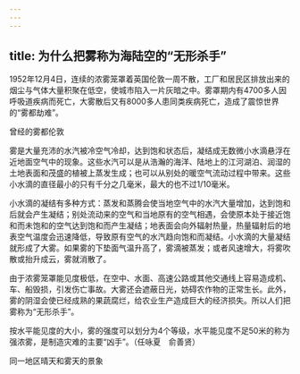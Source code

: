 ```yaml
---
---
---
```

title: 为什么把雾称为海陆空的“无形杀手”
---




1952年12月4日，连续的浓雾笼罩着英国伦敦一周不散，工厂和居民区排放出来的烟尘与气体大量积聚在低空，使城市陷入一片灰暗之中。雾罩期内有4700多人因呼吸道疾病而死亡，大雾散后又有8000多人患同类疾病死亡，造成了震惊世界的“雾都劫难”。

曾经的雾都伦敦



雾是大量充沛的水汽被冷空气冷却，达到饱和状态后，凝结成无数微小水滴悬浮在近地面空气中的现象。这些水汽可以是从浩瀚的海洋、陆地上的江河湖泊、润湿的土地表面和茂盛的植被上蒸发生成；也可以从别处的暖空气流动过程中带来。这些小水滴的直径最小的只有千分之几毫米，最大的也不过1/10毫米。

小水滴的凝结有多种方式：蒸发和蒸腾会使当地空气中的水汽大量增加，达到饱和后就会产生凝结；别处流动来的空气和当地原有的空气相遇，会使原本处于接近饱和而未饱和的空气达到饱和而产生凝结；地表面会向外辐射热量，热量辐射后的地表空气温度会迅速降低，导致原有空气的水汽趋向饱和而凝结。小水滴的大量凝结就形成了大雾。如果雾的下垫面气温升高了，雾滴被蒸发；或者风速增大，将雾吹散或抬升成云，雾就消散了。

由于浓雾笼罩能见度极低，在空中、水面、高速公路或其他交通线上容易造成机、车、船毁损，引发伤亡事故。大雾还会遮蔽日光，妨碍农作物的正常生长。此外，雾的阴湿会使已经成熟的果蔬腐烂，给农业生产造成巨大的经济损失。所以人们把雾称为“无形杀手”。

按水平能见度的大小，雾的强度可以划分为4个等级，水平能见度不足50米的称为强浓雾，是制造灾难的主要“凶手”。（任咏夏　俞善贤）

同一地区晴天和雾天的景象